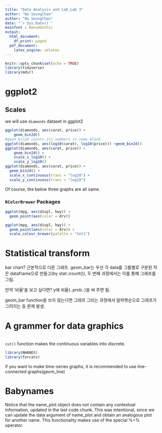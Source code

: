 ```yaml
---
title: "Data Analysis and Lab_Lab 3"
author: "Na SeungChan"
author: "Na SeungChan"
date: "`r Sys.Date()`"
mainfont : NanumGothic
output:
  html_document:
    df_print: paged
  pdf_document:
    latex_engine: xelatex
---
```

```r
knitr::opts_chunk$set(echo = TRUE)
library(tidyverse)
library(mdsr)
```




# ggplot2




## Scales

we will use `diamonds` dataset in ggplot2

```r
ggplot(diamonds, aes(carat, price)) +
    geom_bin2d()
#geom_bin2d counts its numbers in some block
ggplot(diamonds, aes(log10(carat), log10(price))) +geom_bin2d()
ggplot(diamonds, aes(carat, price)) +
    geom_bin2d() +
    scale_x_log10() +
    scale_y_log10()
ggplot(diamonds, aes(carat, price)) +
  geom_bin2d() + 
  scale_x_continuous(trans = "log10") + 
  scale_y_continuous(trans = "log10")
```


Of course, the below three graphs are all same.


### `RColorBrewer` Packages

```r
ggplot(mpg, aes(displ, hwy)) +
  geom_point(aes(color = drv))

ggplot(mpg, aes(displ, hwy)) +
  geom_point(aes(color = drv)) +
  scale_colour_brewer(palette = "Set1")
```




# Statistical transform


bar chart? 근본적으로 다른 그래프. geom_bar는 우선 각 data를 그룹별로 구분된 작은 dataframe으로 만들고(by stat::count()), 두 번째 과정에서는 이를 통해 그래프를 그림.


만약 '비율'을 보고 싶다면? y에 비율(..prob..)을 써 주면 됨. 

geom_bar function을 쓰지 않는다면 그래프 그리는 과정에서 알파벳순으로 그래프가 그려지는 등 문제 발생.



# A grammer for data graphics


```r

```


`cut()` function makes the continuous variables into discrete.


```r
library(NHANES)
library(forcats)
```





if you want to make time-series graphs, it is recommended to use line-connected graphs(geom_line)



# Babynames


Notice that the name_plot object does not contain any contextual information, updated in the last code chunk. This was intentional, since we can update the data argument of name_plot and obtain an analogous plot for another name. This functionality makes use of the special %+% operator.




